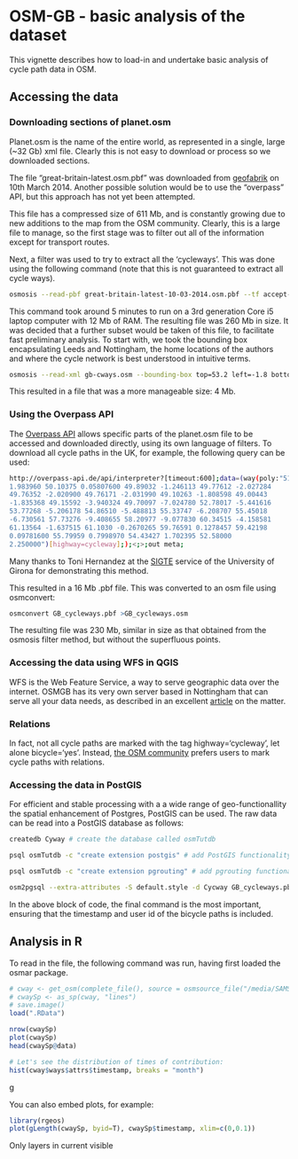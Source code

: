 OSM-GB - basic analysis of the dataset
========================================================

This vignette describes how to load-in and undertake basic analysis of cycle 
path data in OSM.

## Accessing the data

### Downloading sections of planet.osm

Planet.osm is the name of the entire world, as represented in a single, large (~32 Gb)
xml file. Clearly this is not easy to download or process so we downloaded sections.

The file "great-britain-latest.osm.pbf" was downloaded from [geofabrik](http://download.geofabrik.de/europe/great-britain.html) on 10th March 2014. Another possible solution would be 
to use the "overpass" API, but this approach has not yet been attempted.

This file has a compressed size of 611 Mb, and is constantly growing due to new 
additions to the map from the OSM community. Clearly, this is a large file to manage, 
so the first stage was to filter out all of the information except for transport routes.



Next, a filter was used to try to extract all the 'cycleways'.
This was done using the following command (note that this is not guaranteed to extract all cycle ways).

```bash
osmosis --read-pbf great-britain-latest-10-03-2014.osm.pbf --tf accept-ways highway=cycleway --used-node --write-xml gb-cways.osm
```

This command took around 5 minutes to run on a 3rd generation Core i5 laptop computer with 12 Mb of RAM.
The resulting file was 260 Mb in size. It was decided that a further subset would be taken of this file, to facilitate fast preliminary analysis. To start with, we took the bounding box 
encapsulating Leeds and Nottingham, the home locations of the authors and where
the cycle network is best understood in intuitive terms.

```bash
osmosis --read-xml gb-cways.osm --bounding-box top=53.2 left=-1.8 bottom=52.7 right=-1.3 --write-xml NottLeedsCways.osm
```
This resulted in a file that was a more manageable size: 4 Mb.

### Using the Overpass API

The [Overpass API](http://wiki.openstreetmap.org/wiki/Overpass_API) allows specific
parts of the planet.osm file to be accessed and downloaded directly, using its 
own language of filters. To download all cycle paths in the UK, for example, 
the following query can be used:

```bash
http://overpass-api.de/api/interpreter?[timeout:600];data=(way(poly:"51.33770 
1.983960 50.10375 0.05807600 49.89032 -1.246113 49.77612 -2.027284 
49.76352 -2.020900 49.76171 -2.031990 49.10263 -1.808598 49.00443 
-1.835368 49.15592 -3.940324 49.70097 -7.024780 52.78017 -5.441616 
53.77268 -5.206178 54.86510 -5.488813 55.33747 -6.208707 55.45018 
-6.730561 57.73276 -9.408655 58.20977 -9.077830 60.34515 -4.158581 
61.13564 -1.637515 61.1030 -0.2670265 59.76591 0.1278457 59.42198 
0.09781600 55.79959 0.7998970 54.43427 1.702395 52.58000 
2.250000")[highway=cycleway];);<;>;out meta;
```

Many thanks to Toni Hernandez at the 
[SIGTE](http://www.sigte.udg.edu/sigte_en/) service of the University 
of Girona for demonstrating this method. 

This resulted in a 16 Mb .pbf file. This was converted to an osm file using osmconvert:

```r
osmconvert GB_cycleways.pbf >GB_cycleways.osm
```

The resulting file was 230 Mb, similar in size as that obtained from the 
osmosis filter method, but without the superfluous points. 

### Accessing the data using WFS in QGIS

WFS is the Web Feature Service, a way to serve geographic data
over the internet. OSMGB has its very own server based in Nottingham that 
can serve all your data needs, as described in an excellent 
[article](http://elogeo.nottingham.ac.uk/xmlui/bitstream/url/157/1/FOSS4Gworkshop.pdf) 
on the 
matter. 

### Relations

In fact, not all cycle paths are marked with the tag highway='cycleway', 
let alone bicycle='yes'. Instead, 
[the OSM community](http://wiki.openstreetmap.org/wiki/Cycle_routes) 
prefers users to mark cycle paths with relations.


### Accessing the data in PostGIS

For efficient and stable processing with a a wide range of geo-functionallity 
the spatial enhancement of Postgres, PostGIS can be used. The raw data can be 
read into a PostGIS database as follows:

```bash
createdb Cyway # create the database called osmTutdb

psql osmTutdb -c "create extension postgis" # add PostGIS functionality

psql osmTutdb -c "create extension pgrouting" # add pgrouting functionality (not essential)

osm2pgsql --extra-attributes -S default.style -d Cycway GB_cycleways.pbf 
```

In the above block of code, the final command is the most important, 
ensuring that the timestamp and user id of the bicycle paths is included.

## Analysis in R

To read in the file, the following command was run, having first loaded the 
osmar package.

```r
# cway <- get_osm(complete_file(), source = osmsource_file("/media/SAMSUNG/geodata/osm-data/NottLeedsCways.osm"))
# cwaySp <- as_sp(cway, "lines")
# save.image()
load(".RData")

nrow(cwaySp)
plot(cwaySp)
head(cwaySp@data)

# Let's see the distribution of times of contribution:
hist(cway$ways$attrs$timestamp, breaks = "month")
```

g

You can also embed plots, for example:

```r
library(rgeos)
plot(gLength(cwaySp, byid=T), cwaySp$timestamp, xlim=c(0,0.1))
```

Only layers in current visible 

